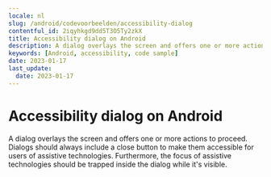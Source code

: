 ```yaml
---
locale: nl
slug: /android/codevoorbeelden/accessibility-dialog
contentful_id: 2iqyhkgd9dd5T3O5Ty2zkX
title: Accessibility dialog on Android
description: A dialog overlays the screen and offers one or more actions to proceed.
keywords: [Android, accessibility, code sample]
date: 2023-01-17
last_update:
  date: 2023-01-17
---
```


# Accessibility dialog on Android

A dialog overlays the screen and offers one or more actions to proceed. Dialogs should always include a close button to make them accessible for users of assistive technologies. Furthermore, the focus of assistive technologies should be trapped inside the dialog while it's visible.

<CodeSample id="accessibility-dialog" platform="android" locale="nl"/>
